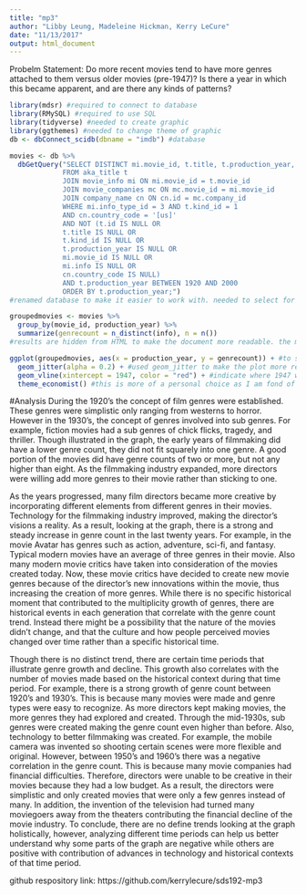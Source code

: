 ```yaml
---
title: "mp3"
author: "Libby Leung, Madeleine Hickman, Kerry LeCure"
date: "11/13/2017"
output: html_document
---
```

Probelm Statement: Do more recent movies tend to have more genres attached to them versus older movies (pre-1947)? Is there a year in which this became apparent, and are there any kinds of patterns?
```r
library(mdsr) #required to connect to database
library(RMySQL) #required to use SQL
library(tidyverse) #needed to create graphic
library(ggthemes) #needed to change theme of graphic
db <- dbConnect_scidb(dbname = "imdb") #database
```
```r
movies <- db %>% 
  dbGetQuery("SELECT DISTINCT mi.movie_id, t.title, t.production_year, mi.info
             FROM aka_title t
             JOIN movie_info mi ON mi.movie_id = t.movie_id
             JOIN movie_companies mc ON mc.movie_id = mi.movie_id
             JOIN company_name cn ON cn.id = mc.company_id
             WHERE mi.info_type_id = 3 AND t.kind_id = 1
             AND cn.country_code = '[us]'
             AND NOT (t.id IS NULL OR
             t.title IS NULL OR
             t.kind_id IS NULL OR
             t.production_year IS NULL OR
             mi.movie_id IS NULL OR
             mi.info IS NULL OR
             cn.country_code IS NULL)
             AND t.production_year BETWEEN 1920 AND 2000
             ORDER BY t.production_year;")
#renamed database to make it easier to work with. needed to select for movie_id and title to ensure each movie_id was linked to a specific title, and then sort data by movie_id. production_year and info needed to know what genres were used and when the movies were produced. movie_info was joined to aka_title to obtain the production dates and kind_id and movie_companies was joined to movie_id to later join company_name to mc.company_id in order to sort for movies that were only created in the US, as the problem deals with Hollywood movies. mi.info_type_id = 3 was used in order to select for the genres of the movies and t.kind_id = 1 was used to select for movies. we then took out data with NA listed for the categories we were using. we sorted t.production_year for between 1920 and 2000 as a way to trim down data, as Hollywood experienced a boom in the 1920s and 2000 felt like an appropriate modern stopping point to us. the films were then sorted by t.production_year.

groupedmovies <- movies %>%
  group_by(movie_id, production_year) %>%
  summarize(genrecount = n_distinct(info), n = n())
#results are hidden from HTML to make the document more readable. the moveis were grouped by movie_id and production_year so as to make the summarize function give each movie its own count of distinct genres. n was created but not used in the final graph.
```
```r
ggplot(groupedmovies, aes(x = production_year, y = genrecount)) + #to show the different movies and the amounts of genres they have based on the year they were produced.
  geom_jitter(alpha = 0.2) + #used geom_jitter to make the plot more readable.
  geom_vline(xintercept = 1947, color = "red") + #indicate where 1947 was, a year that was specifically mentioned in the problem statement.
  theme_economist() #this is more of a personal choice as I am fond of this theme.
```

#Analysis
During the 1920’s the concept of film genres were established. These genres were simplistic only ranging from westerns to horror. However in the 1930’s, the concept of genres involved into sub genres. For example, fiction movies had a sub genres of chick flicks, tragedy, and thriller. Though illustrated in the graph, the early years of filmmaking did have a lower genre count, they did not fit squarely into one genre. A good portion of the movies did have genre counts of two or more, but not any higher than eight. As the filmmaking industry expanded, more directors were willing add more genres to their movie rather than sticking to one.

 

 As the years progressed, many film directors became more creative by incorporating different elements from different genres in their movies. Technology for the filmmaking industry improved, making the director’s visions a reality. As a result, looking at the graph, there is a strong and steady increase in genre count in the last twenty years. For example, in the movie Avatar has genres such as action, adventure, sci-fi, and fantasy. Typical modern movies have an average of three genres in their movie. Also many modern movie critics have taken into consideration of the movies created today. Now, these movie critics have decided to create new movie genres because of the director’s new innovations within the movie, thus increasing the creation of more genres. While there is no specific historical moment that contributed to the multiplicity growth of genres, there are historical events in each generation that correlate with the genre count trend. Instead there might be a possibility that the nature of the movies didn’t change, and that the culture and how people perceived movies changed over time rather than a specific historical time.
 
 
 Though there is no distinct trend, there are certain time periods that illustrate genre growth and decline. This growth also correlates with the number of movies made based on the historical context during that time period. For example, there is a strong growth of genre count between 1920’s and 1930’s. This is because many movies were made and genre types were easy to recognize. As more directors kept making movies, the more genres they had explored and created. Through the mid-1930s, sub genres were created making the genre count even higher than before. Also, technology to better filmmaking was created. For example, the mobile camera was invented so shooting certain scenes were more flexible and original. However, between 1950’s and 1960’s there was a negative correlation in the genre count. This is because many movie companies had financial difficulties. Therefore, directors were unable to be creative in their movies because they had a low budget. As a result, the directors were simplistic and only created movies that were only a few genres instead of many. In addition, the invention of the television had turned many moviegoers away from the theaters contributing the financial decline of the movie industry. To conclude, there are no define trends looking at the graph holistically, however, analyzing different time periods can help us better understand why some parts of the graph are negative while others are positive with contribution of advances in technology and historical contexts of that time period.


github respository link: https://github.com/kerrylecure/sds192-mp3